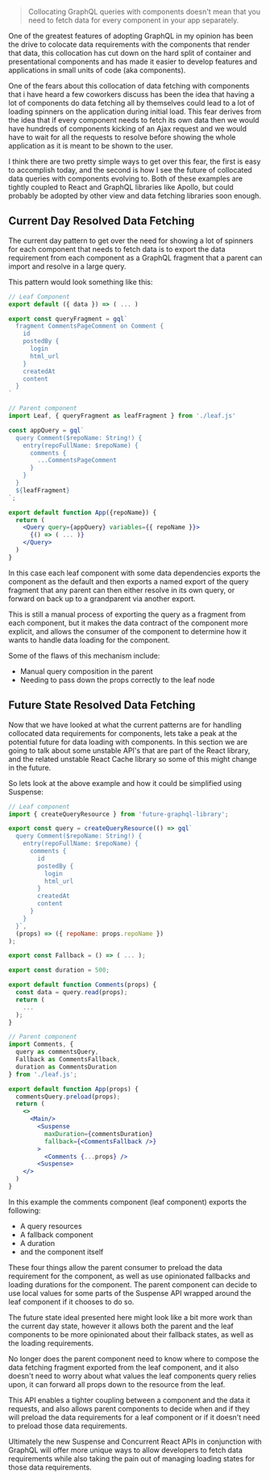 > Collocating GraphQL queries with components doesn't mean that you need to
> fetch data for every component in your app separately.

One of the greatest features of adopting GraphQL in my opinion has been the
drive to colocate data requirements with the components that render that data,
this collocation has cut down on the hard split of container and presentational
components and has made it easier to develop features and applications in small
units of code (aka components).

One of the fears about this collocation of data fetching with components that i
have heard a few coworkers discuss has been the idea that having a lot of
components do data fetching all by themselves could lead to a lot of loading
spinners on the application during initial load. This fear derives from the idea
that if every component needs to fetch its own data then we would have hundreds
of components kicking of an Ajax request and we would have to wait for all the
requests to resolve before showing the whole application as it is meant to be
shown to the user.

I think there are two pretty simple ways to get over this fear, the first is
easy to accomplish today, and the second is how I see the future of collocated
data queries with components evolving to. Both of these examples are tightly
coupled to React and GraphQL libraries like Apollo, but could probably be
adopted by other view and data fetching libraries soon enough.

## Current Day Resolved Data Fetching

The current day pattern to get over the need for showing a lot of spinners for
each component that needs to fetch data is to export the data requirement from
each component as a GraphQL fragment that a parent can import and resolve in a
large query.

This pattern would look something like this:

```jsx
// Leaf Component
export default ({ data }) => ( ... )

export const queryFragment = gql`
  fragment CommentsPageComment on Comment {
    id
    postedBy {
      login
      html_url
    }
    createdAt
    content
  }
`

// Parent component
import Leaf, { queryFragment as leafFragment } from './leaf.js'

const appQuery = gql`
  query Comment($repoName: String!) {
    entry(repoFullName: $repoName) {
      comments {
        ...CommentsPageComment
      }
    }
  }
  ${leafFragment}
`;

export default function App({repoName}) {
  return (
    <Query query={appQuery} variables={{ repoName }}>
      {() => ( ... )}
    </Query>
  )
}
```

In this case each leaf component with some data dependencies exports the
component as the default and then exports a named export of the query fragment
that any parent can then either resolve in its own query, or forward on back up
to a grandparent via another export.

This is still a manual process of exporting the query as a fragment from each
component, but it makes the data contract of the component more explicit, and
allows the consumer of the component to determine how it wants to handle data
loading for the component.

Some of the flaws of this mechanism include:

- Manual query composition in the parent
- Needing to pass down the props correctly to the leaf node

## Future State Resolved Data Fetching

Now that we have looked at what the current patterns are for handling collocated
data requirements for components, lets take a peak at the potential future for
data loading with components. In this section we are going to talk about some
unstable API's that are part of the React library, and the related unstable
React Cache library so some of this might change in the future.

So lets look at the above example and how it could be simplified using Suspense:

```jsx
// Leaf component
import { createQueryResource } from 'future-graphql-library';

export const query = createQueryResource(() => gql`
  query Comment($repoName: String!) {
    entry(repoFullName: $repoName) {
      comments {
        id
        postedBy {
          login
          html_url
        }
        createdAt
        content
      }
    }
  }`,
  (props) => ({ repoName: props.repoName })
);

export const Fallback = () => ( ... );

export const duration = 500;

export default function Comments(props) {
  const data = query.read(props);
  return (
    ...
  );
}

// Parent component
import Comments, {
  query as commentsQuery,
  Fallback as CommentsFallback,
  duration as CommentsDuration
} from './leaf.js';

export default function App(props) {
  commentsQuery.preload(props);
  return (
    <>
      <Main/>
        <Suspense
          maxDuration={commentsDuration}
          fallback={<CommentsFallback />}
        >
          <Comments {...props} />
        <Suspense>
    </>
  )
}
```

In this example the comments component (leaf component) exports the following:

- A query resources
- A fallback component
- A duration
- and the component itself

These four things allow the parent consumer to preload the data requirement for
the component, as well as use opinionated fallbacks and loading durations for
the component. The parent component can decide to use local values for some
parts of the Suspense API wrapped around the leaf component if it chooses to do
so.

The future state ideal presented here might look like a bit more work than the
current day state, however it allows both the parent and the leaf components to
be more opinionated about their fallback states, as well as the loading
requirements.

No longer does the parent component need to know where to compose the data
fetching fragment exported from the leaf component, and it also doesn't need to
worry about what values the leaf components query relies upon, it can forward
all props down to the resource from the leaf.

This API enables a tighter coupling between a component and the data it
requests, and also allows parent components to decide when and if they will
preload the data requirements for a leaf component or if it doesn't need to
preload those data requirements.

Ultimately the new Suspense and Concurrent React APIs in conjunction with
GraphQL will offer more unique ways to allow developers to fetch data
requirements while also taking the pain out of managing loading states for those
data requirements.
